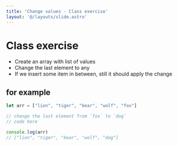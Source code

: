 ```yaml
---
title: 'Change values - Class exercise'
layout: '@/layouts/slide.astro'
---
```


# Class exercise
* Create an array with list of values
* Change the last element to any 
* If we insert some item in between, still it should apply the change

## for example
```javascript
let arr = ["lion", "tiger", "bear", "wolf", "fox"]

// change the last element from `fox` to `dog`
// code here

console.log(arr)
// ["lion", "tiger", "bear", "wolf", "dog"]
```